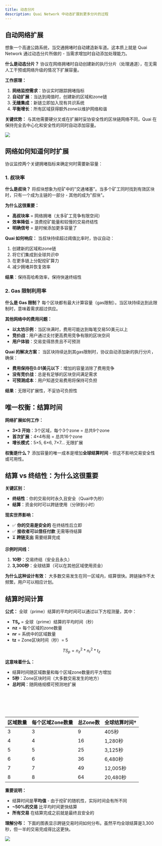 ```yaml
---
title: 动态分片
description: Quai Network 中动态扩展到更多分片的过程
---
```


## 自动网络扩展

想象一个高速公路系统，当交通拥堵时自动建造新车道。这本质上就是 Quai Network 通过动态分片所做的 - 当需求增加时自动添加处理能力。

**什么是动态分片？**
协议在网络拥堵时自动创建新的执行分片（处理通道），在无需人工干预或网络升级的情况下扩展容量。

**工作原理：**
1. **网络监控需求**：协议实时跟踪拥堵指标
2. **自动扩展**：当达到阈值时，创建新的区域和zone链
3. **无缝集成**：新链立即加入现有共识系统
4. **平衡增长**：所有区域获得额外zone以维护网络和谐

**关键优势：**
与其他需要硬分叉或在扩展时妥协安全性的区块链网络不同，Quai 在保持完全去中心化和安全性的同时自动添加容量。

<Frame>
	<img src='/images/DynamicSharding.jpg' />
</Frame>

## 网络如何知道何时扩展

协议监控两个关键拥堵指标来确定何时需要新容量：

### 1. 叔块率

**什么是叔块？**
将叔块想象为挖矿中的"交通堵塞"。当多个矿工同时找到有效区块时，只有一个成为主链的一部分 - 其他的成为"叔块"。

**为什么这很重要：**
- **高叔块率** = 网络拥堵（太多矿工竞争有限空间）
- **效率降低** = 浪费挖矿能量和较慢的交易终结性
- **明确信号** = 是时候添加更多容量了

**Quai 如何响应：**
当叔块持续超过阈值比率时，协议自动：
1. 创建新的区域和zone链
2. 将它们集成到全球共识中
3. 在更多链上分配挖矿算力
4. 减少拥堵并恢复效率

**结果**：保持高哈希效率，保持快速终结性

### 2. Gas 限制利用率

**什么是 Gas 限制？**
每个区块都有最大计算容量（gas限制）。当区块持续达到此限制时，意味着需求超过供应。

**其他网络中的费用问题：**
- **以太坊示例**：当区块满时，费用可能达到每笔交易50美元以上
- **竞价战**：用户通过支付更高费用竞争有限的区块空间
- **用户体验**：交易变得昂贵且不可预测

**Quai 的解决方案：**
当区块持续达到其gas限制时，协议自动添加新的执行分片，确保：
- **费用保持在0.01美元以下**：增加的容量消除了费用竞争
- **没有竞价战**：总是有足够的区块空间满足需求
- **可预测成本**：用户知道交易费用将保持可负担

**结果**：无限可扩展性，不妥协可负担性

## 唯一权衡：结算时间

**网络扩展如何工作：**
- **3×3 开始**：3个区域，每个3个zone = 总共9个zone
- **首次扩展**：4×4布局 = 总共16个zone
- **增长模式**：5×5, 6×6, 7×7... 无限扩展

**权衡是什么？**
添加容量的唯一成本是增加**全球结算时间** - 但这不影响交易安全性或可用性。

## 结算 vs 终结性：为什么这很重要

**关键区别：**
- **终结性**：你的交易何时永久且安全（Quai中为秒）
- **结算**：资金何时可以跨链使用（分钟到小时）

**现实世界影响：**
- ✅ **你的交易是安全的** 在终结性后立即
- ✅ **接收者可以信任付款** 无需等待结算
- ⏳ **跨链支出** 需要结算完成

**示例时间线：**
1. **10秒**：交易终结（安全且永久）
2. **3,300秒**：全球结算（可以在其他区域使用资金）

**为什么这种设计有效：**
大多数交易发生在同一区域内，结算很快。跨链操作不太频繁，用户可以相应计划。

## 结算时间计算

**公式：**
全球（prime）结算的平均时间可以通过以下方程测量，其中：

- **TSₚ** = 全球（prime）结算的平均时间（秒）
- **nz** = 每个区域的zone数量
- **nr** = 系统中的区域数量
- **tz** = Zone区块时间（秒）= 5

$$
TS_{p} = n_{z}^2 * n_{r}^2 * t_{z}
$$

**这意味着什么：**
- 结算时间随区域数量和每个区域zone数量的平方增加
- **5秒**：Zone区块时间（大多数交易发生的地方）
- **总时间**：随网络规模可预测地扩展

<br></br>
<br></br>

| 区域数量 | 每个区域Zone数量 | 总Zone数 | 全球结算时间† |
| -------- | ---------------- | --------- | -------------- |
| 3        | 3                | 9         | 405秒          |
| 4        | 4                | 16        | 1,280秒        |
| 5        | 5                | 25        | 3,125秒        |
| 6        | 6                | 36        | 6,480秒        |
| 7        | 7                | 49        | 12,005秒       |
| 8        | 8                | 64        | 20,480秒       |

**重要说明：**
- 结算时间是**平均值** - 由于挖矿的随机性，实际时间会有所不同
- **~50%的交易** 比平均时间更快结算
- **所有交易** 在结算完成之前就是最终且安全的

**理解分布：**
下面的图表显示跨链交易时间如何分布。虽然平均全球结算是3,300秒，但一半的交易完成得比这更快。

<Frame>
	<img src='/images/Cross-PrimeTransactions.png' />
</Frame>